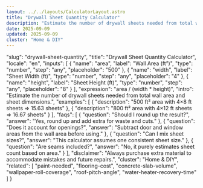 ```yaml
---
layout: ../../layouts/CalculatorLayout.astro
title: "Drywall Sheet Quantity Calculator"
description: "Estimate the number of drywall sheets needed from total wall area and sheet dimensions."
date: 2025-09-09
updated: 2025-09-09
cluster: "Home & DIY"
---
```


  "slug": "drywall-sheet-quantity",
  "title": "Drywall Sheet Quantity Calculator",
  "locale": "en",
  "inputs": [
    {
      "name": "area",
      "label": "Wall Area (ft²)",
      "type": "number",
      "step": "any",
      "placeholder": "500"
    },
    {
      "name": "width",
      "label": "Sheet Width (ft)",
      "type": "number",
      "step": "any",
      "placeholder": "4"
    },
    {
      "name": "height",
      "label": "Sheet Height (ft)",
      "type": "number",
      "step": "any",
      "placeholder": "8"
    }
  ],
  "expression": "area / (width * height)",
  "intro": "Estimate the number of drywall sheets needed from total wall area and sheet dimensions.",
  "examples": [
    {
      "description": "500 ft² area with 4×8 ft sheets ⇒ 15.63 sheets"
    },
    {
      "description": "800 ft² area with 4×12 ft sheets ⇒ 16.67 sheets"
    }
  ],
  "faqs": [
    {
      "question": "Should I round up the result?",
      "answer": "Yes, round up and add extra for waste and cuts."
    },
    {
      "question": "Does it account for openings?",
      "answer": "Subtract door and window areas from the wall area before using."
    },
    {
      "question": "Can I mix sheet sizes?",
      "answer": "This calculator assumes one consistent sheet size."
    },
    {
      "question": "Are seams included?",
      "answer": "No, it purely estimates sheet count based on area."
    }
  ],
  "disclaimer": "Always purchase extra material to accommodate mistakes and future repairs.",
  "cluster": "Home & DIY",
  "related": [
    "paint-needed",
    "flooring-cost",
    "concrete-slab-volume",
    "wallpaper-roll-coverage",
    "roof-pitch-angle",
    "water-heater-recovery-time"
  ]
}

<Calculator schema={schema} />
